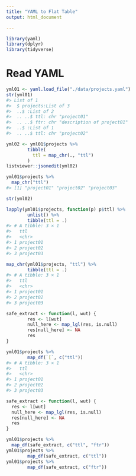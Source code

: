 ```yaml
---
title: "YAML to Flat Table"
output: html_document

---
```


```r
library(yaml)
library(dplyr)
library(tidyverse)

```
# Read YAML

```r
yml01 <- yaml.load_file("./data/projects.yaml")
str(yml01)
#> List of 1
#>  $ projects:List of 3
#>  ..$ :List of 2
#>  .. ..$ ttl: chr "project01"
#>  .. ..$ ftr: chr "description of project01"
#>  ..$ :List of 1
#>  .. ..$ ttl: chr "project02"
```
```r
yml02 <- yml01$projects %>%
        tibble(
          ttl = map_chr(., "ttl")
        )
listviewer::jsonedit(yml02)
```
```r
yml01$projects %>%
  map_chr("ttl")
#> [1] "project01" "project02" "project03"
```
```r
str(yml02)

```
```r
lapply(yml01$projects, function(p) p$ttl) %>%
        unlist() %>%
        tibble(ttl = .)
#> # A tibble: 3 × 1
#>   ttl
#>   <chr>
#> 1 project01
#> 2 project02
#> 3 project03
```
```r
map_chr(yml01$projects, "ttl") %>%
        tibble(ttl = .)
#> # A tibble: 3 × 1
#>   ttl
#>   <chr>
#> 1 project01
#> 2 project02
#> 3 project03
```
```r
safe_extract <- function(l, wut) {
        res <- l[wut]
        null_here <- map_lgl(res, is.null)
        res[null_here] <- NA
        res
}

```
```r
yml01$projects %>%
        map_df(`[`, c("ttl"))
#> # A tibble: 3 × 1
#>   ttl
#>   <chr>
#> 1 project01
#> 2 project02
#> 3 project03
```
```r
safe_extract <- function(l, wut) {
  res <- l[wut]
  null_here <- map_lgl(res, is.null)
  res[null_here] <- NA
  res
}

yml01$projects %>%
  map_df(safe_extract, c("ttl", "ftr"))
yml01$projects %>%
        map_df(safe_extract, c("ttl"))
yml01$projects %>%
        map_df(safe_extract, c("ftr"))
```
